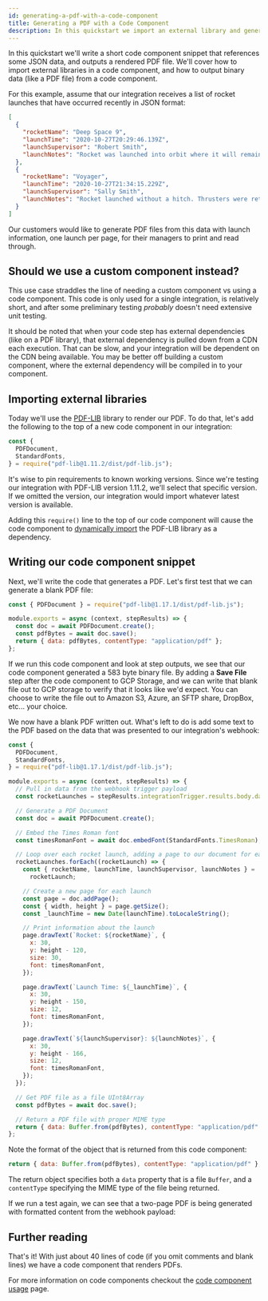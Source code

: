 ```yaml
---
id: generating-a-pdf-with-a-code-component
title: Generating a PDF with a Code Component
description: In this quickstart we import an external library and generate a PDF using the Composer code component
---
```



In this quickstart we'll write a short code component snippet that references some JSON data, and outputs a rendered PDF file.
We'll cover how to import external libraries in a code component, and how to output binary data (like a PDF file) from a code component.

For this example, assume that our integration receives a list of rocket launches that have occurred recently in JSON format:

```json
[
  {
    "rocketName": "Deep Space 9",
    "launchTime": "2020-10-27T20:29:46.139Z",
    "launchSupervisor": "Robert Smith",
    "launchNotes": "Rocket was launched into orbit where it will remain for several months."
  },
  {
    "rocketName": "Voyager",
    "launchTime": "2020-10-27T21:34:15.229Z",
    "launchSupervisor": "Sally Smith",
    "launchNotes": "Rocket launched without a hitch. Thrusters were retrieved 30 minutes after launch."
  }
]
```

Our customers would like to generate PDF files from this data with launch information, one launch per page, for their managers to print and read through.

## Should we use a custom component instead?

This use case straddles the line of needing a custom component vs using a code component.
This code is only used for a single integration, is relatively short, and after some preliminary testing _probably_ doesn't need extensive unit testing.

It should be noted that when your code step has external dependencies (like on a PDF library), that external dependency is pulled down from a CDN each execution.
That can be slow, and your integration will be dependent on the CDN being available.
You may be better off building a custom component, where the external dependency will be compiled in to your component.

## Importing external libraries

Today we'll use the [PDF-LIB](https://www.npmjs.com/package/pdf-lib) library to render our PDF.
To do that, let's add the following to the top of a new code component in our integration:

```javascript
const {
  PDFDocument,
  StandardFonts,
} = require("pdf-lib@1.11.2/dist/pdf-lib.js");
```

It's wise to pin requirements to known working versions.
Since we're testing our integration with PDF-LIB version 1.11.2, we'll select that specific version.
If we omitted the version, our integration would import whatever latest version is available.

Adding this `require()` line to the top of our code component will cause the code component to [dynamically import](/docs/composer/builder/code-component-usage.mdx#adding-dependencies-to-a-code-step) the PDF-LIB library as a dependency.

## Writing our code component snippet

Next, we'll write the code that generates a PDF.
Let's first test that we can generate a blank PDF file:

```javascript
const { PDFDocument } = require("pdf-lib@1.17.1/dist/pdf-lib.js");

module.exports = async (context, stepResults) => {
  const doc = await PDFDocument.create();
  const pdfBytes = await doc.save();
  return { data: pdfBytes, contentType: "application/pdf" };
};
```

If we run this code component and look at step outputs, we see that our code component generated a 583 byte binary file.
By adding a **Save File** step after the code component to GCP Storage, and we can write that blank file out to GCP storage to verify that it looks like we'd expect.
You can choose to write the file out to Amazon S3, Azure, an SFTP share, DropBox, etc... your choice.

We now have a blank PDF written out.
What's left to do is add some text to the PDF based on the data that was presented to our integration's webhook:

```javascript
const {
  PDFDocument,
  StandardFonts,
} = require("pdf-lib@1.17.1/dist/pdf-lib.js");

module.exports = async (context, stepResults) => {
  // Pull in data from the webhook trigger payload
  const rocketLaunches = stepResults.integrationTrigger.results.body.data;

  // Generate a PDF Document
  const doc = await PDFDocument.create();

  // Embed the Times Roman font
  const timesRomanFont = await doc.embedFont(StandardFonts.TimesRoman);

  // Loop over each rocket launch, adding a page to our document for each one
  rocketLaunches.forEach((rocketLaunch) => {
    const { rocketName, launchTime, launchSupervisor, launchNotes } =
      rocketLaunch;

    // Create a new page for each launch
    const page = doc.addPage();
    const { width, height } = page.getSize();
    const _launchTime = new Date(launchTime).toLocaleString();

    // Print information about the launch
    page.drawText(`Rocket: ${rocketName}`, {
      x: 30,
      y: height - 120,
      size: 30,
      font: timesRomanFont,
    });

    page.drawText(`Launch Time: ${_launchTime}`, {
      x: 30,
      y: height - 150,
      size: 12,
      font: timesRomanFont,
    });

    page.drawText(`${launchSupervisor}: ${launchNotes}`, {
      x: 30,
      y: height - 166,
      size: 12,
      font: timesRomanFont,
    });
  });

  // Get PDF file as a file UInt8Array
  const pdfBytes = await doc.save();

  // Return a PDF file with proper MIME type
  return { data: Buffer.from(pdfBytes), contentType: "application/pdf" };
};
```

Note the format of the object that is returned from this code component:

```javascript
return { data: Buffer.from(pdfBytes), contentType: "application/pdf" };
```

The return object specifies both a `data` property that is a file `Buffer`, and a `contentType` specifying the MIME type of the file being returned.

If we run a test again, we can see that a two-page PDF is being generated with formatted content from the webhook payload:

<Screenshot
  filename="quickstarts/generating-a-pdf-with-a-code-component/final-product.png"
  dropshadow
  alt="Sample PDF output file from webhook payload"
/>

## Further reading

That's it!
With just about 40 lines of code (if you omit comments and blank lines) we have a code component that renders PDFs.

For more information on code components checkout the [code component usage](/docs/composer/builder/code-component-usage.mdx) page.

